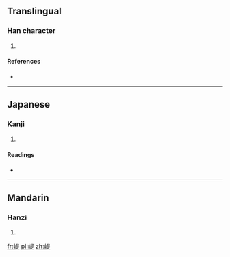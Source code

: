==Translingual==

===Han character===
{{Han char|rn=46|rad=山|as=09|sn=12|four=2678<sub>1</sub>|canj=山日一人 (UAMO)|ids=⿰[[山]][[是]]}}

# {{defn|Han|sort=山09}}

====References====
* {{Han ref|kx=0315.350|dkj=08259|dj=0616.250|hdz=10785.180|uh=5D3C|ud=23868|bh=D8ED|bd=55533}}

----

==Japanese==

===Kanji===
{{ja-kanji|grade=|rs=山09}}

# {{defn|lang=ja|sort=山09}}

====Readings====
* {{ja-readings|on=[[し]] (shi), [[てつ]] (tetsu)|kun=}}

----

==Mandarin==

===Hanzi===
{{cmn-hanzi|pin=[[shì]] ([[shi4]])|wg=shih<sup>4</sup>}}

# {{defn|lang=cmn|sort=山09}}

[[fr:崼]]
[[pl:崼]]
[[zh:崼]]